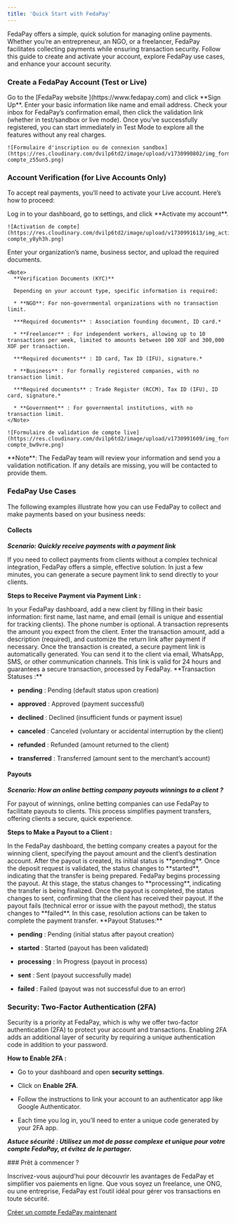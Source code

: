 ```yaml
---
title: 'Quick Start with FedaPay'
---
```


FedaPay offers a simple, quick solution for managing online payments. Whether you’re an entrepreneur, an NGO, or a freelancer, FedaPay facilitates collecting payments while ensuring transaction security. Follow this guide to create and activate your account, explore FedaPay use cases, and enhance your account security.

### Create a FedaPay Account (Test or Live)

<Steps>
  <Step title="Sign Up">
    Go to the [FedaPay website ](https://www.fedapay.com) and click **Sign Up**.
  </Step>

  <Step title="Fill Out the Form">
    Enter your basic information like name and email address.
  </Step>

  <Step title="Email Confirmation">
    Check your inbox for FedaPay’s confirmation email, then click the validation link (whether in test/sandbox or live mode).
  </Step>

  <Step title="Test Mode">
    Once you’ve successfully registered, you can start immediately in Test Mode to explore all the features without any real charges.

    ![Formulaire d'inscription ou de connexion sandbox](https://res.cloudinary.com/dvilp6td2/image/upload/v1730990802/img_form_sandbox-compte_z55un5.png)
  </Step>
</Steps>

### Account Verification (for Live Accounts Only)

To accept real payments, you’ll need to activate your Live account. Here’s how to proceed:

<Steps>
  <Step title="Submit Account for Verification">
    Log in to your dashboard, go to settings, and click **Activate my account**.

    ![Activation de compte](https://res.cloudinary.com/dvilp6td2/image/upload/v1730991613/img_active_live-compte_y8yh3h.png)
  </Step>

  <Step title="Fill Out the Form">
    Enter your organization’s name, business sector, and upload the required documents.

    <Note>
      **Verification Documents (KYC)**

      Depending on your account type, specific information is required:

      * **NGO**: For non-governmental organizations with no transaction limit.

      ***Required documents** : Association founding document, ID card.*

      * **Freelancer** : For independent workers, allowing up to 10 transactions per week, limited to amounts between 100 XOF and 300,000 XOF per transaction.

      ***Required documents** : ID card, Tax ID (IFU), signature.*

      * **Business** : For formally registered companies, with no transaction limit.

      ***Required documents** : Trade Register (RCCM), Tax ID (IFU), ID card, signature.*

      * **Government** : For governmental institutions, with no transaction limit.
    </Note>

    ![Formulaire de validation de compte live](https://res.cloudinary.com/dvilp6td2/image/upload/v1730991609/img_form_valide_live-compte_bw9vre.png)
  </Step>

  <Step title="Click Submit to finalize your application.">
    <Note>
      **Note**: The FedaPay team will review your information and send you a validation notification. If any details are missing, you will be contacted to provide them.
    </Note>
  </Step>
</Steps>

### FedaPay Use Cases

The following examples illustrate how you can use FedaPay to collect and make payments based on your business needs:

#### Collects

***Scenario: Quickly receive payments with a payment link***

If you need to collect payments from clients without a complex technical integration, FedaPay offers a simple, effective solution. In just a few minutes, you can generate a secure payment link to send directly to your clients.

**Steps to Receive Payment via Payment Link :**

<Steps>
  <Step title="Create a Client">
    In your FedaPay dashboard, add a new client by filling in their basic information: first name, last name, and email (email is unique and essential for tracking clients). The phone number is optional.
  </Step>

  <Step title="Create a Transaction">
    A transaction represents the amount you expect from the client. Enter the transaction amount, add a description (required), and customize the return link after payment if necessary.
  </Step>

  <Step title="Generate a Payment Link">
    Once the transaction is created, a secure payment link is automatically generated. You can send it to the client via email, WhatsApp, SMS, or other communication channels. This link is valid for 24 hours and guarantees a secure transaction, processed by FedaPay.
  </Step>
</Steps>

<Note>
  **Transaction Statuses :**

  * **pending** : Pending (default status upon creation)

  * **approved** : Approved (payment successful)

  * **declined** : Declined (insufficient funds or payment issue)

  * **canceled** : Canceled (voluntary or accidental interruption by the client)

  * **refunded** : Refunded (amount returned to the client)

  * **transferred** : Transferred (amount sent to the merchant’s account)
</Note>

#### Payouts

***Scenario: How an online betting company payouts winnings to a client ?***

For payout of winnings, online betting companies can use FedaPay to facilitate payouts to clients. This process simplifies payment transfers, offering clients a secure, quick experience.

**Steps to Make a Payout to a Client :**

<Steps>
  <Step title="Create a Payout">
    In the FedaPay dashboard, the betting company creates a payout for the winning client, specifying the payout amount and the client’s destination account.
  </Step>

  <Step title="Validate and Start the Payout">
    After the payout is created, its initial status is **pending**. Once the deposit request is validated, the status changes to **started**, indicating that the transfer is being prepared.
  </Step>

  <Step title="Processing and Sending">
    FedaPay begins processing the payout. At this stage, the status changes to **processing**, indicating the transfer is being finalized.
  </Step>

  <Step title="Completion">
    Once the payout is completed, the status changes to sent, confirming that the client has received their payout.
  </Step>

  <Step title="Failure Management">
    If the payout fails (technical error or issue with the payout method), the status changes to **failed**. In this case, resolution actions can be taken to complete the payment transfer.
  </Step>
</Steps>

<Note>
  **Payout Statuses:**

  * **pending** : Pending (initial status after payout creation)

  * **started** : Started (payout has been validated)

  * **processing** : In Progress (payout in process)

  * **sent** : Sent (payout successfully made)

  * **failed** : Failed (payout was not successful due to an error)
</Note>

### Security: Two-Factor Authentication (2FA)

Security is a priority at FedaPay, which is why we offer two-factor authentication (2FA) to protect your account and transactions. Enabling 2FA adds an additional layer of security by requiring a unique authentication code in addition to your password.

**How to Enable 2FA :**

* Go to your dashboard and open **security settings**.

* Click on **Enable 2FA**.

* Follow the instructions to link your account to an authenticator app like Google Authenticator.

* Each time you log in, you’ll need to enter a unique code generated by your 2FA app.

***Astuce sécurité : Utilisez un mot de passe complexe et unique pour votre compte FedaPay, et évitez de le partager.***

<Tip>
  ### Prêt à commencer ?

  Inscrivez-vous aujourd'hui pour découvrir les avantages de FedaPay et simplifier vos paiements en ligne. Que vous soyez un freelance, une ONG, ou une entreprise, FedaPay est l’outil idéal pour gérer vos transactions en toute sécurité.

  [Créer un compte FedaPay maintenant](https://fedapay.com)
</Tip>